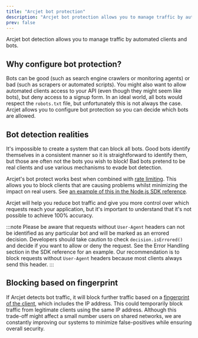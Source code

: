 ```yaml
---
title: "Arcjet bot protection"
description: "Arcjet bot protection allows you to manage traffic by automated clients and bots."
prev: false
---
```



Arcjet bot detection allows you to manage traffic by automated clients and bots.

<WhatIsArcjet />

## Why configure bot protection?

Bots can be good (such as search engine crawlers or monitoring agents) or bad
(such as scrapers or automated scripts). You might also want to allow automated
clients access to your API (even though they might seem like bots), but deny
access to a signup form. In an ideal world, all bots would respect the
`robots.txt` file, but unfortunately this is not always the case. Arcjet allows
you to configure bot protection so you can decide which bots are allowed.

## Bot detection realities

It's impossible to create a system that can block all bots. Good bots identify
themselves in a consistent manner so it is straightforward to identify them, but
those are often not the bots you wish to block! Bad bots pretend to be real
clients and use various mechanisms to evade bot detection.

Arcjet's bot protect works best when combined with [rate
limiting](/rate-limiting/concepts). This allows you to block clients that are
causing problems whilst minimizing the impact on real users. See [an example of
this in the Node.js SDK reference](/reference/nodejs#multiple-rules).

Arcjet will help you reduce bot traffic and give you more control over which
requests reach your application, but it's important to understand that it's not
possible to achieve 100% accuracy.

:::note
Please be aware that requests without `User-Agent` headers can not be identified
as any particular bot and will be marked as an errored decision. Developers
should take caution to check `decision.isErrored()` and decide if you want to
allow or deny the request. See the Error Handling section in the SDK reference
for an example. Our recommendation is to block requests without `User-Agent`
headers because most clients always send this header.
:::

## Blocking based on fingerprint

If Arcjet detects bot traffic, it will block further traffic based on a
[fingerprint of the client](/architecture#fingerprinting), which includes the IP
address. This could temporarily block traffic from legitimate clients using the
same IP address. Although this trade-off might affect a small number users on
shared networks, we are constantly improving our systems to minimize
false-positives while ensuring overall security.

<Comments />
